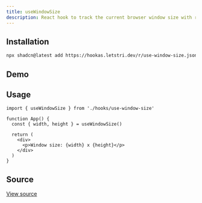 ```yaml
---
title: useWindowSize
description: React hook to track the current browser window size with real-time updates.
---
```


## Installation

```bash
npx shadcn@latest add https://hookas.letstri.dev/r/use-window-size.json
```

## Demo

<div className="demo">
  <WindowSizeDemo />
</div>


## Usage

```tsx
import { useWindowSize } from './hooks/use-window-size'

function App() {
  const { width, height } = useWindowSize()

  return (
    <div>
      <p>Window size: {width} x {height}</p>
    </div>
  )
}
```

## Source

<a href="https://github.com/letstri/hookas/blob/main/registry/hooks/use-window-size.ts" target="_blank" rel="noopener noreferrer">View source</a>

